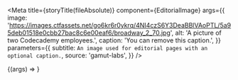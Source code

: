 
<Meta
  title={storyTitle(fileAbsolute)}
  component={EditorialImage}
  args={{
    image:
      'https://images.ctfassets.net/go6kr6r0ykrq/4NI4czS6Y3DeaBBlVAoPTL/5a95deb01518e0cbb27bac8c6e00eaf6/broadway_2_70.jpg',
    alt: 'A picture of two Codecademy employees.',
    caption: 'You can remove this caption.',
  }}
  parameters={{
    subtitle: `An image used for editorial pages with an optional caption.`,
    source: 'gamut-labs',
  }}
/>

<Canvas withSource="open" className="dark">
  <Story name="EditorialImage">{(args) => <EditorialImage {...args} />}</Story>
</Canvas>

<Props story="EditorialImage" />

